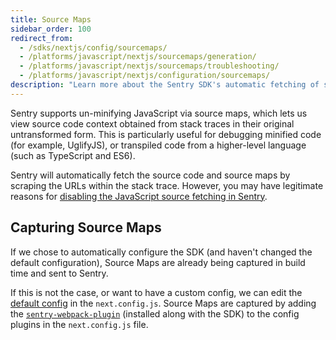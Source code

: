 ```yaml
---
title: Source Maps
sidebar_order: 100
redirect_from:
  - /sdks/nextjs/config/sourcemaps/
  - /platforms/javascript/nextjs/sourcemaps/generation/
  - /platforms/javascript/nextjs/sourcemaps/troubleshooting/
  - /platforms/javascript/nextjs/configuration/sourcemaps/
description: "Learn more about the Sentry SDK's automatic fetching of source code and source maps by scraping the URLs within the stack trace."
---
```


Sentry supports un-minifying JavaScript via source maps, which lets us view source code context obtained from stack traces in their original untransformed form. This is particularly useful for debugging minified code (for example, UglifyJS), or transpiled code from a higher-level language (such as TypeScript and ES6).

<Note>

Sentry will automatically fetch the source code and source maps by scraping the URLs within the stack trace. However, you may have legitimate reasons for [disabling the JavaScript source fetching in Sentry](https://blog.sentry.io/2018/07/17/source-code-fetching).

</Note>

## Capturing Source Maps

If we chose to automatically configure the SDK (and haven't changed the default configuration), Source Maps are already being captured in build time and sent to Sentry.

If this is not the case, or want to have a custom config, we can edit the [default config](/platforms/javascript/guides/nextjs/#manual-configuration) in the `next.config.js`.
Source Maps are captured by adding the [`sentry-webpack-plugin`](https://github.com/getsentry/sentry-webpack-plugin) (installed along with the SDK) to the config plugins in the `next.config.js` file.
